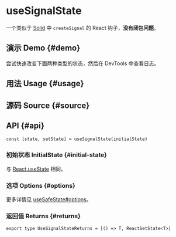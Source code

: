# useSignalState


<HooksType category="State" />

一个类似于 [Solid](https://www.solidjs.com) 中 `createSignal` 的 React 钩子，**没有闭包问题**。

## 演示 Demo \{#demo}

尝试快速改变下面两种类型的状态，然后在 DevTools 中查看日志。


<App />

## 用法 Usage \{#usage}



## 源码 Source \{#source}


<Source />

## API \{#api}

```tsx
const [state, setState] = useSignalState(initialState)
```

### 初始状态 InitialState \{#initial-state}

与 [React.useState](https://react.dev/reference/react/useState) 相同。

### 选项 Options \{#options}

更多详情见 [useSafeState#options](/reference/use-safe-state/#options)。

### 返回值 Returns \{#returns}

```tsx
export type UseSignalStateReturns = [() => T, ReactSetState<T>]
```

